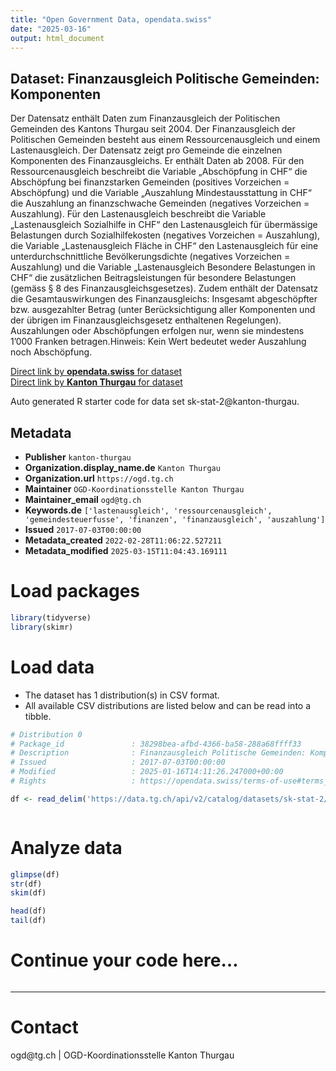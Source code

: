 ```yaml
---
title: "Open Government Data, opendata.swiss"
date: "2025-03-16"
output: html_document
---
```


## Dataset: Finanzausgleich Politische Gemeinden: Komponenten

Der Datensatz enthält Daten zum Finanzausgleich der Politischen Gemeinden des Kantons Thurgau seit 2004.
Der Finanzausgleich der Politischen Gemeinden besteht aus einem Ressourcenausgleich und einem Lastenausgleich.
Der Datensatz zeigt pro Gemeinde die einzelnen Komponenten des Finanzausgleichs. Er enthält Daten ab 2008.
Für den Ressourcenausgleich beschreibt die Variable „Abschöpfung in CHF“ die Abschöpfung bei finanzstarken Gemeinden (positives Vorzeichen = Abschöpfung) und die Variable „Auszahlung Mindestausstattung in CHF“ die Auszahlung an finanzschwache Gemeinden (negatives Vorzeichen = Auszahlung).
Für den Lastenausgleich beschreibt die Variable „Lastenausgleich Sozialhilfe in CHF“ den Lastenausgleich für übermässige Belastungen durch Sozialhilfekosten (negatives Vorzeichen = Auszahlung), die Variable „Lastenausgleich Fläche in CHF“ den Lastenausgleich für eine unterdurchschnittliche Bevölkerungsdichte (negatives Vorzeichen = Auszahlung) und die Variable „Lastenausgleich Besondere Belastungen in CHF“ die zusätzlichen Beitragsleistungen für besondere Belastungen (gemäss § 8 des Finanzausgleichsgesetzes).
Zudem enthält der Datensatz die Gesamtauswirkungen des Finanzausgleichs: Insgesamt abgeschöpfter bzw. ausgezahlter Betrag (unter Berücksichtigung aller Komponenten und der übrigen im Finanzausgleichsgesetz enthaltenen Regelungen). Auszahlungen oder Abschöpfungen erfolgen nur, wenn sie mindestens 1'000 Franken betragen.Hinweis: Kein Wert bedeutet weder Auszahlung noch Abschöpfung.

[Direct link by **opendata.swiss** for dataset](https://opendata.swiss/de/dataset/finanzausgleich-politische-gemeinden-komponenten)<br>
[Direct link by **Kanton Thurgau** for dataset](https://data.tg.ch/explore/dataset/sk-stat-2/)

Auto generated R starter code for data set sk-stat-2@kanton-thurgau.

## Metadata

- **Publisher** `kanton-thurgau`
- **Organization.display_name.de** `Kanton Thurgau`
- **Organization.url** `https://ogd.tg.ch`
- **Maintainer** `OGD-Koordinationsstelle Kanton Thurgau`
- **Maintainer_email** `ogd@tg.ch`
- **Keywords.de** `['lastenausgleich', 'ressourcenausgleich', 'gemeindesteuerfusse', 'finanzen', 'finanzausgleich', 'auszahlung']`
- **Issued** `2017-07-03T00:00:00`
- **Metadata_created** `2022-02-28T11:06:22.527211`
- **Metadata_modified** `2025-03-15T11:04:43.169111`


# Load packages

```r

library(tidyverse)
library(skimr)

```

# Load data

-   The dataset has 1 distribution(s) in CSV format.
-   All available CSV distributions are listed below and can be read into a tibble.

```r

# Distribution 0
# Package_id               : 38298bea-afbd-4366-ba58-288a68ffff33
# Description              : Finanzausgleich Politische Gemeinden: Komponenten (csv)
# Issued                   : 2017-07-03T00:00:00
# Modified                 : 2025-01-16T14:11:26.247000+00:00
# Rights                   : https://opendata.swiss/terms-of-use#terms_by

df <- read_delim('https://data.tg.ch/api/v2/catalog/datasets/sk-stat-2/exports/csv?use_labels=true')



```

# Analyze data

```r

glimpse(df)
str(df)
skim(df)

head(df)
tail(df)

```

# Continue your code here...

```r

```

------------------------------------------------------------------------

# Contact

ogd@tg.ch | OGD-Koordinationsstelle Kanton Thurgau
